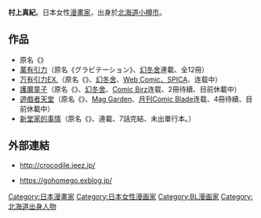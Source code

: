 {{Unreferenced|time=2015-11-14T10:14:34+00:00}}
{{Infobox 漫畫家
| 姓名               = 村上真紀
| 圖像               = Maki Murakami.jpg
| 圖像大小           = 
| 圖像說明           = 
| 本名               = 
| 日語原文           = 村上 真紀
| 假名               = むらかみ まき
| 羅馬字             = Murakami Maki
| 職業               = 
| 作畫類型           = 
| 國籍               = {{JPN}}
| 出生日期           = 
| 逝世日期           = 
| 逝世地點           = 
| 代表作品           = 萬有引力
| 獲得獎項           = 
| 簽名               = 
| 官方網站           = 
| 附註               = 
}}

'''村上真紀'''。日本女性[[漫畫家|漫畫家]]，出身於[[北海道|北海道]][[小樽市|小樽市]]。

== 作品 ==
* 原名《{{lang|ja|ナルシストの悲劇}}》
* [[萬有引力_(漫畫)|萬有引力]]（原名《グラビテーション》、[[幻冬舍|幻冬舍]]連載、全12冊）
* [[万有引力EX.|万有引力EX.]]（原名《{{lang|ja|グラビテーション EX.}}》、[[幻冬舍|幻冬舍]]、[[Web_Comic、SPICA|Web Comic、SPICA]]、连载中）
* [[護魔童子|護魔童子]]（原名《{{Lang|ja|君のうなじに乾杯!}}》、[[幻冬舍|幻冬舍]]、[[Comic_Birz|Comic Birz]]连载、2冊待續、目前休載中）
* [[遊戲者天堂|遊戲者天堂]]（原名《{{Lang|ja|ゲーマーズヘブン!}}》、[[Mag_Garden|Mag Garden]]、[[月刊Comic_Blade|月刊Comic Blade]]连载、4冊待續、目前休載中）
* [[新堂家的事情|新堂家的事情]]（原名《{{Lang|ja|[[新堂家の事情|新堂家の事情]]}}》、{{Lang|ja|{{link-ja|スピカ|スピカ (雑誌)|スピカ}}}}連載、7話完結、未出單行本。）

== 外部連結 ==
*{{ja}}http://crocodile.jeez.jp/ {{Wayback|url=http://crocodile.jeez.jp/ |date=20200203172716 }}
*{{ja}}https://gohomego.exblog.jp/ {{Wayback|url=https://gohomego.exblog.jp/ |date=20210125042746 }}

{{Authority control}}
{{DEFAULTSORT:Murakami Maki}}
[[Category:日本漫畫家|Category:日本漫畫家]]
[[Category:日本女性漫画家|Category:日本女性漫画家]]
[[Category:BL漫画家|Category:BL漫画家]]
[[Category:北海道出身人物|Category:北海道出身人物]]